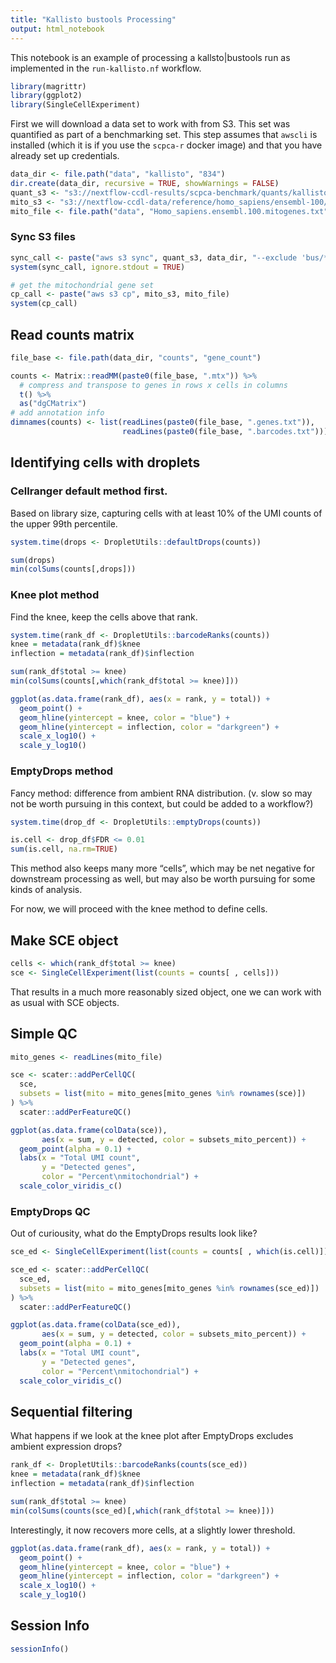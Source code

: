 ```yaml
---
title: "Kallisto bustools Processing"
output: html_notebook
---
```


This notebook is an example of processing a kallsto|bustools run as implemented in the `run-kallisto.nf` workflow.

```r
library(magrittr)
library(ggplot2)
library(SingleCellExperiment)
```


First we will download a data set to work with from S3. 
This set was quantified as part of a benchmarking set.
This step assumes that `awscli` is installed (which it is if you use the `scpca-r` docker image) and that you have already set up credentials.

```r
data_dir <- file.path("data", "kallisto", "834")
dir.create(data_dir, recursive = TRUE, showWarnings = FALSE)
quant_s3 <- "s3://nextflow-ccdl-results/scpca-benchmark/quants/kallisto/834-kallisto_cdna"
mito_s3 <- "s3://nextflow-ccdl-data/reference/homo_sapiens/ensembl-100/annotation/Homo_sapiens.ensembl.100.mitogenes.txt" 
mito_file <- file.path("data", "Homo_sapiens.ensembl.100.mitogenes.txt")
```

### Sync S3 files

```r
sync_call <- paste("aws s3 sync", quant_s3, data_dir, "--exclude 'bus/*'")
system(sync_call, ignore.stdout = TRUE)

# get the mitochondrial gene set
cp_call <- paste("aws s3 cp", mito_s3, mito_file)
system(cp_call)
```

## Read counts matrix
```r
file_base <- file.path(data_dir, "counts", "gene_count")

counts <- Matrix::readMM(paste0(file_base, ".mtx")) %>%
  # compress and transpose to genes in rows x cells in columns
  t() %>%
  as("dgCMatrix")
# add annotation info
dimnames(counts) <- list(readLines(paste0(file_base, ".genes.txt")),
                         readLines(paste0(file_base, ".barcodes.txt")))
```

## Identifying cells with droplets

### Cellranger default method first.

Based on library size, capturing cells with at least 10% of the UMI counts of the upper 99th percentile.

```r
system.time(drops <- DropletUtils::defaultDrops(counts))

sum(drops)
min(colSums(counts[,drops]))
```

### Knee plot method

Find the knee, keep the cells above that rank.

```r
system.time(rank_df <- DropletUtils::barcodeRanks(counts))
knee = metadata(rank_df)$knee
inflection = metadata(rank_df)$inflection

sum(rank_df$total >= knee)
min(colSums(counts[,which(rank_df$total >= knee)]))
```


```r
ggplot(as.data.frame(rank_df), aes(x = rank, y = total)) + 
  geom_point() +
  geom_hline(yintercept = knee, color = "blue") +
  geom_hline(yintercept = inflection, color = "darkgreen") +
  scale_x_log10() + 
  scale_y_log10()
```


### EmptyDrops method
Fancy method: difference from ambient RNA distribution.
(v. slow so may not be worth pursuing in this context, but could be added to a workflow?)
```r
system.time(drop_df <- DropletUtils::emptyDrops(counts))

is.cell <- drop_df$FDR <= 0.01 
sum(is.cell, na.rm=TRUE)
```

This method also keeps many more "cells", which may be net negative for downstream processing as well, but may also be worth pursuing for some kinds of analysis.

For now, we will proceed with the knee method to define cells.

## Make SCE object 

```r
cells <- which(rank_df$total >= knee)
sce <- SingleCellExperiment(list(counts = counts[ , cells]))
```

That results in a much more reasonably sized object, one we can work with as usual with SCE objects. 

## Simple QC
```r
mito_genes <- readLines(mito_file)

sce <- scater::addPerCellQC(
  sce, 
  subsets = list(mito = mito_genes[mito_genes %in% rownames(sce)])
) %>%
  scater::addPerFeatureQC()
```

```r
ggplot(as.data.frame(colData(sce)),
       aes(x = sum, y = detected, color = subsets_mito_percent)) + 
  geom_point(alpha = 0.1) + 
  labs(x = "Total UMI count", 
       y = "Detected genes",
       color = "Percent\nmitochondrial") +
  scale_color_viridis_c()
```


### EmptyDrops QC

Out of curiousity, what do the EmptyDrops results look like?

```r
sce_ed <- SingleCellExperiment(list(counts = counts[ , which(is.cell)]))

sce_ed <- scater::addPerCellQC(
  sce_ed, 
  subsets = list(mito = mito_genes[mito_genes %in% rownames(sce_ed)])
) %>%
  scater::addPerFeatureQC()

ggplot(as.data.frame(colData(sce_ed)),
       aes(x = sum, y = detected, color = subsets_mito_percent)) + 
  geom_point(alpha = 0.1) + 
  labs(x = "Total UMI count", 
       y = "Detected genes",
       color = "Percent\nmitochondrial") +
  scale_color_viridis_c()
```


## Sequential filtering
What happens if we look at the knee plot after EmptyDrops excludes ambient expression drops?

```r
rank_df <- DropletUtils::barcodeRanks(counts(sce_ed))
knee = metadata(rank_df)$knee
inflection = metadata(rank_df)$inflection

sum(rank_df$total >= knee)
min(colSums(counts(sce_ed)[,which(rank_df$total >= knee)]))
```
Interestingly, it now recovers more cells, at a slightly lower threshold.


```r
ggplot(as.data.frame(rank_df), aes(x = rank, y = total)) + 
  geom_point() +
  geom_hline(yintercept = knee, color = "blue") +
  geom_hline(yintercept = inflection, color = "darkgreen") +
  scale_x_log10() + 
  scale_y_log10()
```


## Session Info
```r
sessionInfo()
```


